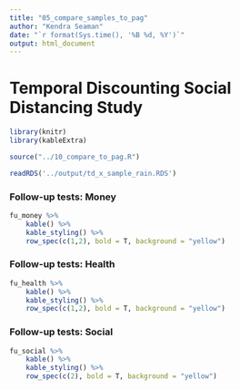 ```yaml
---
title: "05_compare_samples_to_pag"
author: "Kendra Seaman"
date: "`r format(Sys.time(), '%B %d, %Y')`"
output: html_document
---
```


# Temporal Discounting Social Distancing Study 

```r
library(knitr)
library(kableExtra)
```

```r
source("../10_compare_to_pag.R")
```

```r
readRDS('../output/td_x_sample_rain.RDS')
```

### Follow-up tests: Money
```r
fu_money %>%
    kable() %>%
    kable_styling() %>%
    row_spec(c(1,2), bold = T, background = "yellow")
```

### Follow-up tests: Health
```r
fu_health %>%
    kable() %>%
    kable_styling() %>%
    row_spec(c(1,2), bold = T, background = "yellow")
```

### Follow-up tests: Social
```r
fu_social %>%
    kable() %>%
    kable_styling() %>%
    row_spec(c(2), bold = T, background = "yellow")
```
